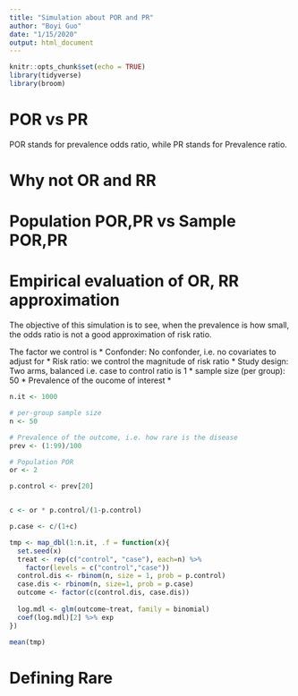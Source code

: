 ```yaml
---
title: "Simulation about POR and PR"
author: "Boyi Guo"
date: "1/15/2020"
output: html_document
---
```


```r
knitr::opts_chunk$set(echo = TRUE)
library(tidyverse)
library(broom)
```

# POR vs PR
POR stands for prevalence odds ratio, while PR stands for Prevalence ratio. 

# Why not OR and RR

# Population POR,PR vs Sample POR,PR


# Empirical evaluation of OR, RR approximation

The objective of this simulation is to see, when the prevalence is how small, the odds ratio is not a good approximation of risk ratio.

The factor we control is
* Confonder: No confonder, i.e. no covariates to adjust for
* Risk ratio: we control the magnitude of risk ratio
* Study design: Two arms, balanced i.e. case to control ratio is 1
* sample size (per group): 50
* Prevalence of the oucome of interest
*


```r
n.it <- 1000

# per-group sample size
n <- 50

# Prevalence of the outcome, i.e. how rare is the disease
prev <- (1:99)/100

# Population POR
or <- 2

p.control <- prev[20]


c <- or * p.control/(1-p.control)

p.case <- c/(1+c)

tmp <- map_dbl(1:n.it, .f = function(x){
  set.seed(x)
  treat <- rep(c("control", "case"), each=n) %>% 
    factor(levels = c("control","case"))
  control.dis <- rbinom(n, size = 1, prob = p.control)
  case.dis <- rbinom(n, size=1, prob = p.case)
  outcome <- factor(c(control.dis, case.dis))
  
  log.mdl <- glm(outcome~treat, family = binomial)
  coef(log.mdl)[2] %>% exp
})

mean(tmp)

```

# Defining Rare
